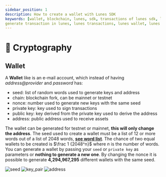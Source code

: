 ```yaml
---
sidebar_position: 1
description: How to create a wallet with Lunes SDK
keywords: [wallet, blockchain, lunes, sdk, transactions of lunes sdk, lunes sdk, generate wallet,
generate transaction in lunes, lunes transactions, lunes wallet, lunes creation wallet]
---
```


# 🔐 Cryptography

## Wallet

A **Wallet** like is an e-mail account, which instead of having _address@provider_ and _password_ has:

- seed: list of random words used to generate keys and address
- chain: blockchain fork, can be mainnet or testnet
- nonce: number used to generate new keys with the same seed
- private key: key used to sign transactions
- public key: key derived from the private key used to derive the address
- address: public address used to receive assets


The wallet can be generated for testnet or mainnet, **this will only change the address**.
The seed used to create a wallet must be a list of 12 or more words out of a list of 2048 words, **[see word list](https://github.com/lunes-platform/lunespy/blob/468cca1cca87b1942e537c82889cd118dc66c9df/lunespy/wallet/constants.py#L8)**.
The chance of two equal wallets to be created is $\frac 1 {2048^n}$ where $n$ is the number of words.
You can generate a wallet by passing your `seed` or `private key` as parameters or **nothing to generate a new one**.
By changing the nonce it is possible to generate **4,294,967,295** different wallets with the same seed.

![seed](/sdk/wallet/cryptography/seed.png)
![key_pair](/sdk/wallet/cryptography/key_pair.png)
![address](/sdk/wallet/cryptography/address.png)